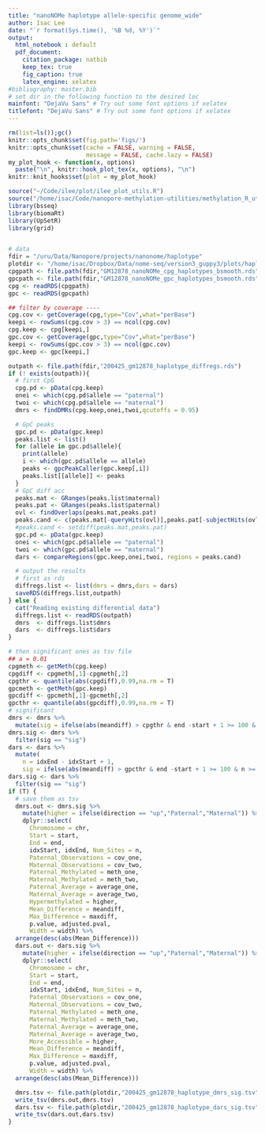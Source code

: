 ```yaml
---
title: "nanoNOMe haplotype allele-specific genome_wide"
author: Isac Lee
date: "`r format(Sys.time(), '%B %d, %Y')`"
output: 
  html_notebook : default
  pdf_document:
    citation_package: natbib
    keep_tex: true
    fig_caption: true
    latex_engine: xelatex
#bibliography: master.bib
# set dir in the following function to the desired loc
mainfont: "DejaVu Sans" # Try out some font options if xelatex
titlefont: "DejaVu Sans" # Try out some font options if xelatex
---
```


```r
rm(list=ls());gc()
knitr::opts_chunk$set(fig.path='figs/')
knitr::opts_chunk$set(cache = FALSE, warning = FALSE, 
                      message = FALSE, cache.lazy = FALSE)
my_plot_hook <- function(x, options)
  paste("\n", knitr::hook_plot_tex(x, options), "\n")
knitr::knit_hooks$set(plot = my_plot_hook)
```

```r
source("~/Code/ilee/plot/ilee_plot_utils.R")
source("/home/isac/Code/nanopore-methylation-utilities/methylation_R_utils.R")
library(bsseq)
library(biomaRt)
library(UpSetR)
library(grid)
```

```r
```
```r
# data
fdir = "/uru/Data/Nanopore/projects/nanonome/haplotype"
plotdir <- "/home/isac/Dropbox/Data/nome-seq/version3_guppy3/plots/haplotypes"
cpgpath <- file.path(fdir,"GM12878_nanoNOMe_cpg_haplotypes_bsmooth.rds")
gpcpath <- file.path(fdir,"GM12878_nanoNOMe_gpc_haplotypes_bsmooth.rds")
cpg <- readRDS(cpgpath)
gpc <- readRDS(gpcpath)
```

```r
## filter by coverage ----
cpg.cov <- getCoverage(cpg,type="Cov",what="perBase")
keepi <- rowSums(cpg.cov > 3) == ncol(cpg.cov)
cpg.keep <- cpg[keepi,]
gpc.cov <- getCoverage(gpc,type="Cov",what="perBase")
keepi <- rowSums(gpc.cov > 3) == ncol(gpc.cov)
gpc.keep <- gpc[keepi,]
```

```r
outpath <- file.path(fdir,"200425_gm12878_haplotype_diffregs.rds")
if (! exists(outpath)){
  # first CpG
  cpg.pd <- pData(cpg.keep)
  onei <- which(cpg.pd$allele == "paternal")
  twoi <- which(cpg.pd$allele == "maternal")
  dmrs <- findDMRs(cpg.keep,onei,twoi,qcutoffs = 0.95)

  # GpC peaks
  gpc.pd <- pData(gpc.keep)
  peaks.list <- list()
  for (allele in gpc.pd$allele){
    print(allele)
    i <- which(gpc.pd$allele == allele)
    peaks <- gpcPeakCaller(gpc.keep[,i])
    peaks.list[[allele]] <- peaks
  }
  # GpC diff acc
  peaks.mat <- GRanges(peaks.list$maternal)
  peaks.pat <- GRanges(peaks.list$paternal)
  ovl <- findOverlaps(peaks.mat,peaks.pat)
  peaks.cand <- c(peaks.mat[-queryHits(ovl)],peaks.pat[-subjectHits(ovl)])
  #peaks.cand <- setdiff(peaks.mat,peaks.pat)
  gpc.pd <- pData(gpc.keep)
  onei <- which(gpc.pd$allele == "paternal")
  twoi <- which(gpc.pd$allele == "maternal")
  dars <- compareRegions(gpc.keep,onei,twoi, regions = peaks.cand)

  # output the results
  # first as rds
  diffregs.list <- list(dmrs = dmrs,dars = dars)
  saveRDS(diffregs.list,outpath)
} else {
  cat("Reading existing differential data")
  diffregs.list <- readRDS(outpath)
  dmrs  <- diffregs.list$dmrs
  dars  <- diffregs.list$dars
}
```
```r
# then significant ones as tsv file
## a = 0.01
cpgmeth <- getMeth(cpg.keep)
cpgdiff <- cpgmeth[,1]-cpgmeth[,2]
cpgthr <- quantile(abs(cpgdiff),0.99,na.rm = T)
gpcmeth <- getMeth(gpc.keep)
gpcdiff <- gpcmeth[,1]-gpcmeth[,2]
gpcthr <- quantile(abs(gpcdiff),0.99,na.rm = T)
# significant
dmrs <- dmrs %>%
  mutate(sig = ifelse(abs(meandiff) > cpgthr & end -start + 1 >= 100 & n >= 5 & adjusted.pval < 0.01, "sig","insig"))
dmrs.sig <- dmrs %>%
  filter(sig == "sig")
dars <- dars %>%
  mutate(
    n = idxEnd - idxStart + 1,
    sig = ifelse(abs(meandiff) > gpcthr & end -start + 1 >= 100 & n >= 5 & adjusted.pval < 0.01, "sig","insig"))
dars.sig <- dars %>%
  filter(sig == "sig")
if (T) {
  # save them as tsv
  dmrs.out <- dmrs.sig %>%
    mutate(higher = ifelse(direction == "up","Paternal","Maternal")) %>%
    dplyr::select(
      Chromosome = chr,
      Start = start,
      End = end,
      idxStart, idxEnd, Num_Sites = n,
      Paternal_Observations = cov_one,
      Maternal_Observations = cov_two,
      Paternal_Methylated = meth_one,
      Maternal_Methylated = meth_two,
      Paternal_Average = average_one,
      Maternal_Average = average_two,
      Hypermethylated = higher,
      Mean_Difference = meandiff,
      Max_Difference = maxdiff,
      p.value, adjusted.pval, 
      Width = width) %>%
  arrange(desc(abs(Mean_Difference)))
  dars.out <- dars.sig %>%
    mutate(higher = ifelse(direction == "up","Paternal","Maternal")) %>%
    dplyr::select(
      Chromosome = chr,
      Start = start,
      End = end,
      idxStart, idxEnd, Num_Sites = n,
      Paternal_Observations = cov_one,
      Maternal_Observations = cov_two,
      Paternal_Methylated = meth_one,
      Maternal_Methylated = meth_two,
      Paternal_Average = average_one,
      Maternal_Average = average_two,
      More_Accessible = higher,
      Mean_Difference = meandiff,
      Max_Difference = maxdiff,
      p.value, adjusted.pval, 
      Width = width) %>%
  arrange(desc(abs(Mean_Difference)))

  dmrs.tsv <- file.path(plotdir,"200425_gm12878_haplotype_dmrs_sig.tsv")
  write_tsv(dmrs.out,dmrs.tsv)
  dars.tsv <- file.path(plotdir,"200425_gm12878_haplotype_dars_sig.tsv")
  write_tsv(dars.out,dars.tsv)
}
```
